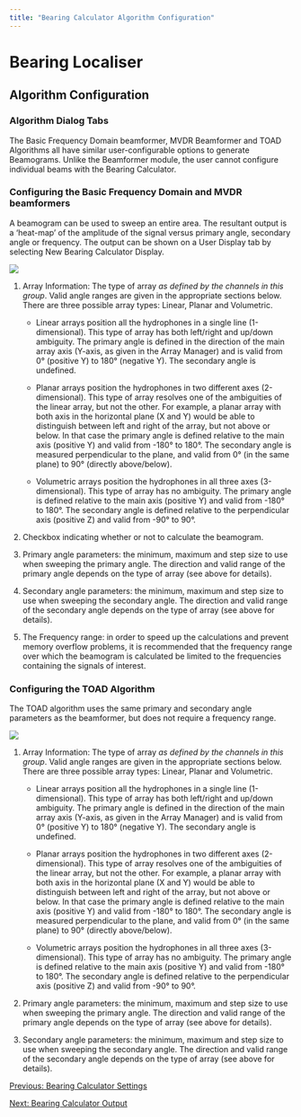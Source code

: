 ```yaml
---
title: "Bearing Calculator Algorithm Configuration"
---
```

Bearing Localiser
=================

Algorithm Configuration
-----------------------

  

### Algorithm Dialog Tabs

The Basic Frequency Domain beamformer, MVDR Beamformer and TOAD Algorithms all have similar user-configurable options to generate Beamograms. Unlike the Beamformer module, the user cannot configure individual beams with the Bearing Calculator.

  
  

### Configuring the Basic Frequency Domain and MVDR beamformers

A beamogram can be used to sweep an entire area. The resultant output is a 'heat-map' of the amplitude of the signal versus primary angle, secondary angle or frequency. The output can be shown on a User Display tab by selecting New Bearing Calculator Display.

  
![](images/BL Beamogram.PNG)

1.  Array Information: The type of array _as defined by the channels in this group_. Valid angle ranges are given in the appropriate sections below. There are three possible array types: Linear, Planar and Volumetric.
    
    *   Linear arrays position all the hydrophones in a single line (1-dimensional). This type of array has both left/right and up/down ambiguity. The primary angle is defined in the direction of the main array axis (Y-axis, as given in the Array Manager) and is valid from 0° (positive Y) to 180° (negative Y). The secondary angle is undefined.
        
    *   Planar arrays position the hydrophones in two different axes (2-dimensional). This type of array resolves one of the ambiguities of the linear array, but not the other. For example, a planar array with both axis in the horizontal plane (X and Y) would be able to distinguish between left and right of the array, but not above or below. In that case the primary angle is defined relative to the main axis (positive Y) and valid from -180° to 180°. The secondary angle is measured perpendicular to the plane, and valid from 0° (in the same plane) to 90° (directly above/below).
        
    *   Volumetric arrays position the hydrophones in all three axes (3-dimensional). This type of array has no ambiguity. The primary angle is defined relative to the main axis (positive Y) and valid from -180° to 180°. The secondary angle is defined relative to the perpendicular axis (positive Z) and valid from -90° to 90°.
        
2.  Checkbox indicating whether or not to calculate the beamogram.
    
3.  Primary angle parameters: the minimum, maximum and step size to use when sweeping the primary angle. The direction and valid range of the primary angle depends on the type of array (see above for details).
    
4.  Secondary angle parameters: the minimum, maximum and step size to use when sweeping the secondary angle. The direction and valid range of the secondary angle depends on the type of array (see above for details).
    
5.  The Frequency range: in order to speed up the calculations and prevent memory overflow problems, it is recommended that the frequency range over which the beamogram is calculated be limited to the frequencies containing the signals of interest.
    

  

### Configuring the TOAD Algorithm

The TOAD algorithm uses the same primary and secondary angle parameters as the beamformer, but does not require a frequency range.

![](images/BL TOAD.PNG)  

1.  Array Information: The type of array _as defined by the channels in this group_. Valid angle ranges are given in the appropriate sections below. There are three possible array types: Linear, Planar and Volumetric.
    
    *   Linear arrays position all the hydrophones in a single line (1-dimensional). This type of array has both left/right and up/down ambiguity. The primary angle is defined in the direction of the main array axis (Y-axis, as given in the Array Manager) and is valid from 0° (positive Y) to 180° (negative Y). The secondary angle is undefined.
        
    *   Planar arrays position the hydrophones in two different axes (2-dimensional). This type of array resolves one of the ambiguities of the linear array, but not the other. For example, a planar array with both axis in the horizontal plane (X and Y) would be able to distinguish between left and right of the array, but not above or below. In that case the primary angle is defined relative to the main axis (positive Y) and valid from -180° to 180°. The secondary angle is measured perpendicular to the plane, and valid from 0° (in the same plane) to 90° (directly above/below).
        
    *   Volumetric arrays position the hydrophones in all three axes (3-dimensional). This type of array has no ambiguity. The primary angle is defined relative to the main axis (positive Y) and valid from -180° to 180°. The secondary angle is defined relative to the perpendicular axis (positive Z) and valid from -90° to 90°.
        
2.  Primary angle parameters: the minimum, maximum and step size to use when sweeping the primary angle. The direction and valid range of the primary angle depends on the type of array (see above for details).
    
3.  Secondary angle parameters: the minimum, maximum and step size to use when sweeping the secondary angle. The direction and valid range of the secondary angle depends on the type of array (see above for details).
    

  
  

[Previous: Bearing Calculator Settings](BL_Settings.html)

[Next: Bearing Calculator Output](BL_Output.html)
